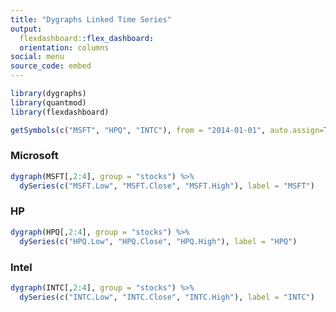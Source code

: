```yaml
---
title: "Dygraphs Linked Time Series"
output: 
  flexdashboard::flex_dashboard:
  orientation: columns
social: menu
source_code: embed
---
```

  
```r
library(dygraphs)
library(quantmod)
library(flexdashboard)

getSymbols(c("MSFT", "HPQ", "INTC"), from = "2014-01-01", auto.assign=TRUE)
```

### Microsoft

```r
dygraph(MSFT[,2:4], group = "stocks") %>% 
  dySeries(c("MSFT.Low", "MSFT.Close", "MSFT.High"), label = "MSFT")
```

### HP

```r
dygraph(HPQ[,2:4], group = "stocks") %>% 
  dySeries(c("HPQ.Low", "HPQ.Close", "HPQ.High"), label = "HPQ")
```

### Intel

```r
dygraph(INTC[,2:4], group = "stocks") %>% 
  dySeries(c("INTC.Low", "INTC.Close", "INTC.High"), label = "INTC")
```